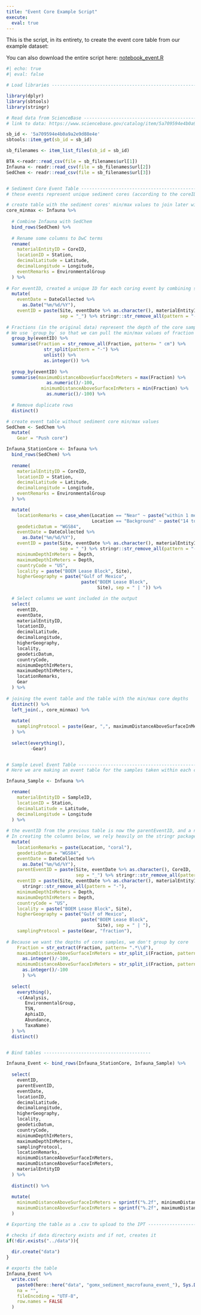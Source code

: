 ```yaml
---
title: "Event Core Example Script"
execute: 
  eval: true
---
```


This is the script, in its entirety, to create the event core table from our example dataset:

You can also download the entire script here: [notebook_event.R](scripts/notebook_event.R)

```r
#| echo: true
#| eval: false

# Load libraries ----------------------------------------------------------

library(dplyr)
library(sbtools)
library(stringr)

# Read data from ScienceBase ----------------------------------------------
# link to data: https://www.sciencebase.gov/catalog/item/5a709594e4b0a9a2e9d88e4e

sb_id <- '5a709594e4b0a9a2e9d88e4e'
sbtools::item_get(sb_id = sb_id)

sb_filenames <- item_list_files(sb_id = sb_id)

BTA <-readr::read_csv(file = sb_filenames$url[1])
Infauna <- readr::read_csv(file = sb_filenames$url[2])
SedChem <- readr::read_csv(file = sb_filenames$url[3])


# Sediment Core Event Table -------------------------------------------------
# these events represent unique sediment cores (according to the coreID provided by the researchers)

# create table with the sediment cores' min/max values to join later with events
core_minmax <- Infauna %>%
  
  # Combine Infauna with SedChem
  bind_rows(SedChem) %>% 
  
  # Rename some columns to DwC terms
  rename(
    materialEntityID = CoreID,
    locationID = Station,
    decimalLatitude = Latitude,
    decimalLongitude = Longitude,
    eventRemarks = EnvironmentalGroup
  ) %>%
  
# For eventID, created a unique ID for each coring event by combining several other fields
  mutate(
    eventDate = DateCollected %>%
      as.Date("%m/%d/%Y"),
    eventID = paste(Site, eventDate %>% as.character(), materialEntityID, 
                    sep = "_") %>% stringr::str_remove_all(pattern = "-")) %>% 
  
# Fractions (in the original data) represent the depth of the core samples relative to the sea floor
# We use `group_by` so that we can pull the min/max values of fraction for min/max depths of each core
  group_by(eventID) %>% 
  summarise(Fraction = str_remove_all(Fraction, pattern= " cm") %>% 
              str_split(pattern = "-") %>% 
              unlist() %>% 
              as.integer()) %>% 
  
  group_by(eventID) %>% 
  summarise(maximumDistanceAboveSurfaceInMeters = max(Fraction) %>% 
               as.numeric()/-100,
             minimumDistanceAboveSurfaceInMeters = min(Fraction) %>% 
               as.numeric()/-100) %>% 
  
  # Remove duplicate rows
  distinct()

# create event table without sediment core min/max values
SedChem <- SedChem %>%
  mutate(
    Gear = "Push core")

Infauna_StationCore <- Infauna %>%
  bind_rows(SedChem) %>% 
  
  rename(
    materialEntityID = CoreID,
    locationID = Station,
    decimalLatitude = Latitude,
    decimalLongitude = Longitude,
    eventRemarks = EnvironmentalGroup
  ) %>%

  mutate(
    locationRemarks = case_when(Location == "Near" ~ paste("within 1 meter of", Coral),
                                Location == "Background" ~ paste("14 to 1000 meters away from", Coral)),
    geodeticDatum = "WGS84",
    eventDate = DateCollected %>%
      as.Date("%m/%d/%Y"),
    eventID = paste(Site, eventDate %>% as.character(), materialEntityID, 
                    sep = "_") %>% stringr::str_remove_all(pattern = "-"),
    minimumDepthInMeters = Depth,
    maximumDepthInMeters = Depth,
    countryCode = "US",
    locality = paste("BOEM Lease Block", Site),
    higherGeography = paste("Gulf of Mexico",
                            paste("BOEM Lease Block",
                                  Site), sep = " | ")) %>% 

  # Select columns we want included in the output
  select(
    eventID,
    eventDate,
    materialEntityID,
    locationID,
    decimalLatitude,
    decimalLongitude,
    higherGeography,
    locality,
    geodeticDatum,
    countryCode,
    minimumDepthInMeters,
    maximumDepthInMeters,
    locationRemarks,
    Gear
  ) %>%
  
# joining the event table and the table with the min/max core depths
  distinct() %>% 
  left_join(., core_minmax) %>% 
  
  mutate(
    samplingProtocol = paste(Gear, ",", maximumDistanceAboveSurfaceInMeters, "m long")
  ) %>% 
  
  select(everything(),
         -Gear)


# Sample Level Event Table -------------------------------------------------
# Here we are making an event table for the samples taken within each core, which are child events

Infauna_Sample <- Infauna %>% 

  rename(
    materialEntityID = SampleID,
    locationID = Station,
    decimalLatitude = Latitude,
    decimalLongitude = Longitude
  ) %>%
  
# the eventID from the previous table is now the parentEventID, and a new eventID is made for the samples
# In creating the columns below, we rely heavily on the stringr package, which has many functions for parsing strings and uses regular expressions (regex)  
  mutate(
    locationRemarks = paste(Location, "coral"),
    geodeticDatum = "WGS84",
    eventDate = DateCollected %>% 
      as.Date("%m/%d/%Y"),
    parentEventID = paste(Site, eventDate %>% as.character(), CoreID, 
                          sep = "_") %>% stringr::str_remove_all(pattern = "-"),
    eventID = paste(Site, eventDate %>% as.character(), materialEntityID, sep = "_") %>%
      stringr::str_remove_all(pattern = "-"),
    minimumDepthInMeters = Depth,
    maximumDepthInMeters = Depth,
    countryCode = "US",
    locality = paste("BOEM Lease Block", Site),
    higherGeography = paste("Gulf of Mexico",
                            paste("BOEM Lease Block", 
                                  Site), sep = " | "),
    samplingProtocol = paste(Gear, "fraction"),
    
# Because we want the depths of core samples, we don't group by core 
    Fraction = str_extract(Fraction, pattern= ".*\\d"),
    maximumDistanceAboveSurfaceInMeters = str_split_i(Fraction, pattern = "-", i = 2) %>% 
      as.integer()/-100,
    minimumDistanceAboveSurfaceInMeters = str_split_i(Fraction, pattern = "-", i = 1) %>% 
      as.integer()/-100
      ) %>% 
  
  select(
    everything(),
    -c(Analysis,
       EnvironmentalGroup,
       TSN,
       AphiaID,
       Abundance,
       TaxaName)
  ) %>% 
  distinct()


# Bind tables ----------------------------------------

Infauna_Event <- bind_rows(Infauna_StationCore, Infauna_Sample) %>% 
  
  select(
    eventID,
    parentEventID,
    eventDate,
    locationID,
    decimalLatitude,
    decimalLongitude,
    higherGeography,
    locality,
    geodeticDatum,
    countryCode,
    minimumDepthInMeters,
    maximumDepthInMeters,
    samplingProtocol,
    locationRemarks,
    minimumDistanceAboveSurfaceInMeters,
    maximumDistanceAboveSurfaceInMeters,
    materialEntityID
  ) %>% 
  
  distinct() %>% 
  
  mutate(
    minimumDistanceAboveSurfaceInMeters = sprintf("%.2f", minimumDistanceAboveSurfaceInMeters),
    maximumDistanceAboveSurfaceInMeters = sprintf("%.2f", maximumDistanceAboveSurfaceInMeters)
  )

# Exporting the table as a .csv to upload to the IPT ----------------------

# checks if data directory exists and if not, creates it
if(!dir.exists("../data")){
  
  dir.create("data")
}

# exports the table
Infauna_Event %>% 
  write.csv(
    paste0(here::here("data", "gomx_sediment_macrofauna_event_"), Sys.Date(), ".csv"),
    na = "",
    fileEncoding = "UTF-8", 
    row.names = FALSE
  )

```
